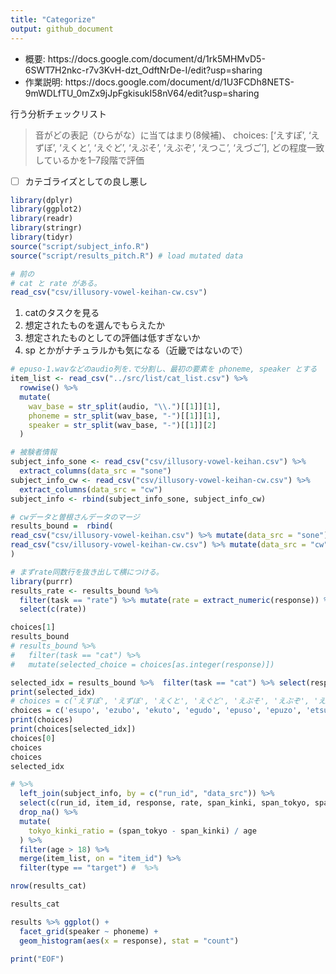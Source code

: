 ```yaml
---
title: "Categorize"
output: github_document
---
```


- 概要: https://docs.google.com/document/d/1rk5MHMvD5-6SWT7H2nkc-r7v3KvH-dzt_OdftNrDe-I/edit?usp=sharing
- 作業説明: https://docs.google.com/document/d/1U3FCDh8NETS-9mWDLfTU_0mZx9jJpFgkisukI58nV64/edit?usp=sharing

行う分析チェックリスト

> 音がどの表記（ひらがな）に当てはまり(8候補)、
> choices: ['えすぽ', 'えずぼ', 'えくと', 'えぐど', 'えぷそ', 'えぶぞ', 'えつこ', 'えづご'],
> どの程度一致しているかを1--7段階で評価

- [ ] カテゴライズとしての良し悪し

```r
library(dplyr)
library(ggplot2)
library(readr)
library(stringr)
library(tidyr)
source("script/subject_info.R")
source("script/results_pitch.R") # load mutated data
```
```r
# 前の
# cat と rate がある。
read_csv("csv/illusory-vowel-keihan-cw.csv")
```

1. catのタスクを見る
  1. 想定されたものを選んでもらえたか
  1. 想定されたものとしての評価は低すぎないか
  1. sp とかがナチュラルかも気になる（近畿ではないので）

```r
# epuso-1.wavなどのaudio列を.で分割し、最初の要素を phoneme, speaker とする
item_list <- read_csv("../src/list/cat_list.csv") %>%
  rowwise() %>%
  mutate(
    wav_base = str_split(audio, "\\.")[[1]][1],
    phoneme = str_split(wav_base, "-")[[1]][1],
    speaker = str_split(wav_base, "-")[[1]][2]
  )

# 被験者情報
subject_info_sone <- read_csv("csv/illusory-vowel-keihan.csv") %>%
  extract_columns(data_src = "sone")
subject_info_cw <- read_csv("csv/illusory-vowel-keihan-cw.csv") %>%
  extract_columns(data_src = "cw")
subject_info <- rbind(subject_info_sone, subject_info_cw)

# cwデータと曽根さんデータのマージ
results_bound =  rbind(
read_csv("csv/illusory-vowel-keihan.csv") %>% mutate(data_src = "sone"),
read_csv("csv/illusory-vowel-keihan-cw.csv") %>% mutate(data_src = "cw")
)

# まずrate同数行を抜き出して横につける。
library(purrr)
results_rate <- results_bound %>% 
  filter(task == "rate") %>% mutate(rate = extract_numeric(response)) %>% 
  select(c(rate))
```


```r
choices[1]
results_bound
# results_bound %>% 
#   filter(task == "cat") %>%
#   mutate(selected_choice = choices[as.integer(response)])

selected_idx = results_bound %>%  filter(task == "cat") %>% select(response) %>% unlist %>% as.integer()
print(selected_idx)
# choices = c('えすぽ', 'えずぼ', 'えくと', 'えぐど', 'えぷそ', 'えぶぞ', 'えつこ', 'えづご')
choices = c('esupo', 'ezubo', 'ekuto', 'egudo', 'epuso', 'epuzo', 'etsuko', 'edzugo')
print(choices)
print(choices[selected_idx])
choices[0]
choices
choices
selected_idx
```


```r
# %>% 
  left_join(subject_info, by = c("run_id", "data_src")) %>%
  select(c(run_id, item_id, response, rate, span_kinki, span_tokyo, span_unknown, age, data_src, type)) %>%
  drop_na() %>%
  mutate(
    tokyo_kinki_ratio = (span_tokyo - span_kinki) / age
  ) %>%
  filter(age > 18) %>%
  merge(item_list, on = "item_id") %>%
  filter(type == "target") #  %>%

nrow(results_cat)

results_cat
```



```r
results %>% ggplot() +
  facet_grid(speaker ~ phoneme) +
  geom_histogram(aes(x = response), stat = "count")
```

```r
print("EOF")
```
